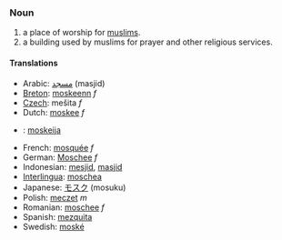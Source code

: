 === Noun ===
#a place of worship for [[muslims]].
#a building used by muslims for prayer and other religious services.

==== Translations ====
*Arabic: [[مسجد]] (masjid)
*[[Breton]]: [[moskeenn]] ''f''
*[[Czech]]: mešita ''f''
*Dutch: [[moskee]] ''f''
*{{fi}}: [[moskeija]]
*French: [[mosquée]] ''f''
*German: [[Moschee]] ''f''
*Indonesian: [[mesjid]],  [[masjid]]
*[[Interlingua]]: [[moschea]]
*Japanese: [[モスク]] (mosuku)
*Polish: [[meczet]] ''m''
*Romanian: [[moschee]] ''f''
*Spanish: [[mezquita]]
*Swedish: [[moské]]